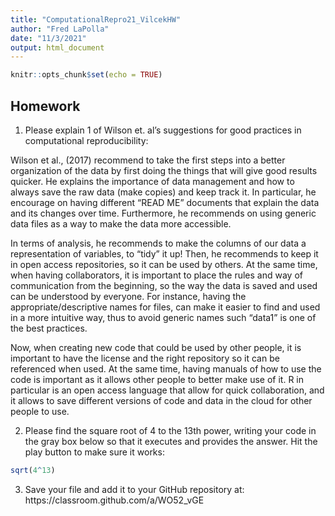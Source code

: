```yaml
---
title: "ComputationalRepro21_VilcekHW"
author: "Fred LaPolla"
date: "11/3/2021"
output: html_document
---
```


```r
knitr::opts_chunk$set(echo = TRUE)
```

## Homework

1) Please explain 1 of Wilson et. al's suggestions for good practices in computational reproducibility:

Wilson et al., (2017) recommend to take the first steps into a better organization of the data by first doing the things that will give good results quicker. He explains the importance of data management and how to always save the raw data (make copies) and keep track it. In particular, he encourage on having different “READ ME” documents that explain the data and its changes over time. Furthermore, he recommends on using generic data files as a way to make the data more accessible.

In terms of analysis, he recommends to make the columns of our data a representation of variables, to “tidy” it up!  Then, he recommends to keep it in open access repositories, so it can be used by others. At the same time, when having collaborators, it is important to place the rules and way of communication from the beginning, so the way the data is saved and used can be understood by everyone. For instance, having the appropriate/descriptive names for files, can make it easier to find and used in a more intuitive way, thus to avoid generic names such “data1” is one of the best practices.

Now, when creating new code that could be used by other people, it is important to have the license and the right repository so it can be referenced when used. At the same time, having manuals of how to use the code is important as it allows other people to better make use of it. R in particular is an open access language that allow for quick collaboration, and it allows to save different versions of code and data in the cloud for other people to use.




2) Please find the square root of 4 to the 13th power, writing your code in the gray box below so that it executes and provides the answer. Hit the play button to make sure it works:

```r
sqrt(4^13)
```

3) Save your file and add it to your GitHub repository at: https://classroom.github.com/a/WO52_vGE
